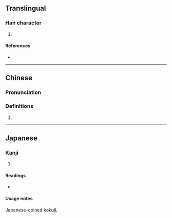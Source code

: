 {{character info/new}}
==Translingual==

===Han character===
{{Han char|rn=30|rad=口|as=19|sn=22|four=|canj=RBCA|ids=⿰口贈}}

# {{defn|Han|sort=口19}}

====References====
* {{Han ref|kx=0215.221|hdz=10707.151|uh=56CE|ud=22222}}

----

==Chinese==
{{zh-forms}}

===Pronunciation===
{{zh-pron
|m=zèng
|c=
|h=
|md=
|mn=
|w=
|cat=
}}

===Definitions===
{{zh-hanzi}}

# {{non-gloss definition|Only used in Japanese place names.}}

----

==Japanese==

===Kanji===
{{ja-kanji|grade=|rs=口19}}

# {{non-gloss definition|Only used in Japanese place names.}}

====Readings====
* {{ja-readings|on=[[そ]] (so)|kun=[[しょう]] (shō)}}

====Usage notes====
Japanese-coined kokuji.
